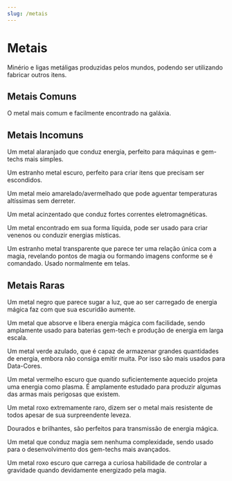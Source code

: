 ```yaml
---
slug: /metais
---
```



# Metais

Minério e ligas metáligas produzidas pelos mundos, podendo ser utilizando fabricar outros itens.

## Metais Comuns
<OreCard 
    nome="Meteorita" 
    raridade="comum"
    estrelas="Todos os Mundos"
    recursos="10">
    O metal mais comum e facilmente encontrado na galáxia.
</OreCard>

## Metais Incomuns

<OreCard 
    nome="Cobre" 
    raridade="incomum"
    estrelas="Sanctum"
    recursos="20">
    Um metal alaranjado que conduz energia, perfeito para máquinas e gem-techs mais simples.
</OreCard>

<OreCard 
    nome="Ferro Negro" 
    raridade="incomum"
    estrelas="Materia,Vacum"
    recursos="20">
    Um estranho metal escuro, perfeito para criar itens que precisam ser escondidos.
</OreCard>

<OreCard 
    nome="Ignita" 
    raridade="incomum"
    estrelas="Helias"
    recursos="20">
    Um metal meio amarelado/avermelhado que pode aguentar temperaturas altíssimas sem derreter.
</OreCard>

<OreCard 
    nome="Magnetita" 
    raridade="incomum"
    estrelas="Materia,Sanctum"
    recursos="20">
    Um metal acinzentado que conduz fortes correntes eletromagnéticas.
</OreCard>

<OreCard 
    nome="Mercúrio" 
    raridade="incomum"
    estrelas="Helias,Ether"
    recursos="20">
    Um metal encontrado em sua forma líquida, pode ser usado para criar venenos ou conduzir energias místicas.
</OreCard>

<OreCard 
    nome="Vidrica" 
    raridade="incomum"
    estrelas="Ether,Vacum"
    recursos="20">
    Um estranho metal transparente que parece ter uma relação única com a magia, revelando pontos de magia ou formando imagens conforme se é comandado. Usado normalmente em telas.
</OreCard>

## Metais Raras

<OreCard 
    nome="Darkum" 
    raridade="raro"
    estrelas="Vacum"
    recursos="40">
    Um metal negro que parece sugar a luz, que ao ser carregado de energia mágica faz com que sua escuridão aumente.
</OreCard>

<OreCard 
    nome="Energum" 
    raridade="raro"
    estrelas="Helias,Ether"
    recursos="40">
    Um metal que absorve e libera energia mágica com facilidade, sendo amplamente usado para baterias gem-tech e produção de energia em larga escala.
</OreCard>

<OreCard 
    nome="Etherita" 
    raridade="raro"
    estrelas="Ether"
    recursos="40">
    Um metal verde azulado, que  é capaz de armazenar grandes quantidades de energia, embora não consiga emitir muita. Por isso são mais usados para Data-Cores.
</OreCard>

<OreCard 
    nome="Helita" 
    raridade="raro"
    estrelas="Helias"
    recursos="40">
    Um metal vermelho escuro que quando suficientemente aquecido projeta uma energia como plasma. É amplamente estudado para produzir algumas das armas mais perigosas que existem.
</OreCard>

<OreCard 
    nome="Irídio" 
    raridade="raro"
    estrelas="Materia"
    recursos="40">
    Um metal roxo extremamente raro, dizem ser o metal mais resistente de todos apesar de sua surpreendente leveza.
</OreCard>

<OreCard 
    nome="Ouro" 
    raridade="raro"
    estrelas="Sanctum"
    recursos="40">
    Dourados e brilhantes, são perfeitos para transmissão de energia mágica.
</OreCard>

<OreCard 
    nome="Prata" 
    raridade="raro"
    estrelas="Materia,Sanctum"
    recursos="40">
    Um metal que conduz magia sem nenhuma complexidade, sendo usado para o desenvolvimento dos gem-techs mais avançados.
</OreCard>

<OreCard 
    nome="Tartarium" 
    raridade="raro"
    estrelas="Vacum"
    recursos="40">
    Um metal roxo escuro que carrega a curiosa habilidade de controlar a gravidade quando devidamente energizado pela magia.
</OreCard>